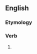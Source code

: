 ==English==

===Etymology===
{{suffix|en|humble|eth}}

===Verb===
{{head|en|verb form}}

# {{en-archaic third-person singular of|humble}}